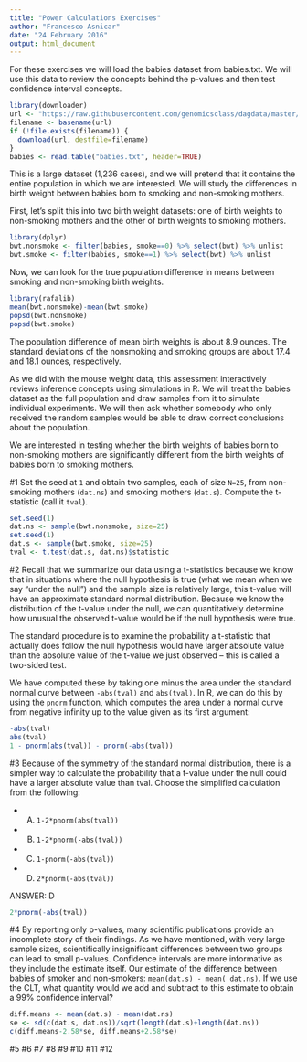```yaml
---
title: "Power Calculations Exercises"
author: "Francesco Asnicar"
date: "24 February 2016"
output: html_document
---
```


For these exercises we will load the babies dataset from babies.txt. We will use this data to review the concepts behind the p-values and then test confidence interval concepts.

```r
library(downloader)
url <- "https://raw.githubusercontent.com/genomicsclass/dagdata/master/inst/extdata/babies.txt"
filename <- basename(url)
if (!file.exists(filename)) {
  download(url, destfile=filename)
}
babies <- read.table("babies.txt", header=TRUE)
```

This is a large dataset (1,236 cases), and we will pretend that it contains the entire population in which we are interested. We will study the differences in birth weight between babies born to smoking and non-smoking mothers.

First, let’s split this into two birth weight datasets: one of birth weights to non-smoking mothers and the other of birth weights to smoking mothers.

```r
library(dplyr)
bwt.nonsmoke <- filter(babies, smoke==0) %>% select(bwt) %>% unlist 
bwt.smoke <- filter(babies, smoke==1) %>% select(bwt) %>% unlist
```

Now, we can look for the true population difference in means between smoking and non-smoking birth weights.

```r
library(rafalib)
mean(bwt.nonsmoke)-mean(bwt.smoke)
popsd(bwt.nonsmoke)
popsd(bwt.smoke)
```

The population difference of mean birth weights is about 8.9 ounces. The standard deviations of the nonsmoking and smoking groups are about 17.4 and 18.1 ounces, respectively.

As we did with the mouse weight data, this assessment interactively reviews inference concepts using simulations in R. We will treat the babies dataset as the full population and draw samples from it to simulate individual experiments. We will then ask whether somebody who only received the random samples would be able to draw correct conclusions about the population.

We are interested in testing whether the birth weights of babies born to non-smoking mothers are significantly different from the birth weights of babies born to smoking mothers.

#1
Set the seed at `1` and obtain two samples, each of size `N=25`, from non-smoking mothers (`dat.ns`) and smoking mothers (`dat.s`). Compute the t-statistic (call it `tval`).

```r
set.seed(1)
dat.ns <- sample(bwt.nonsmoke, size=25)
set.seed(1)
dat.s <- sample(bwt.smoke, size=25)
tval <- t.test(dat.s, dat.ns)$statistic
```

#2
Recall that we summarize our data using a t-statistics because we know that in situations where the null hypothesis is true (what we mean when we say “under the null”) and the sample size is relatively large, this t-value will have an approximate standard normal distribution. Because we know the distribution of the t-value under the null, we can quantitatively determine how unusual the observed t-value would be if the null hypothesis were true.

The standard procedure is to examine the probability a t-statistic that actually does follow the null hypothesis would have larger absolute value than the absolute value of the t-value we just observed – this is called a two-sided test.

We have computed these by taking one minus the area under the standard normal curve between `-abs(tval)` and `abs(tval)`. In R, we can do this by using the `pnorm` function, which computes the area under a normal curve from negative infinity up to the value given as its first argument:

```r
-abs(tval)
abs(tval)
1 - pnorm(abs(tval)) - pnorm(-abs(tval))
```

#3
Because of the symmetry of the standard normal distribution, there is a simpler way to calculate the probability that a t-value under the null could have a larger absolute value than tval. Choose the simplified calculation from the following:

* A) `1-2*pnorm(abs(tval))`
* B) `1-2*pnorm(-abs(tval))`
* C) `1-pnorm(-abs(tval))`
* D) `2*pnorm(-abs(tval))`

ANSWER: D

```r
2*pnorm(-abs(tval))
```

#4
By reporting only p-values, many scientific publications provide an incomplete story of their findings. As we have mentioned, with very large sample sizes, scientifically insignificant differences between two groups can lead to small p-values. Confidence intervals are more informative as they include the estimate itself. Our estimate of the difference between babies of smoker and non-smokers: `mean(dat.s) - mean( dat.ns)`. If we use the CLT, what quantity would we add and subtract to this estimate to obtain a 99% confidence interval?

```r
diff.means <- mean(dat.s) - mean(dat.ns)
se <- sd(c(dat.s, dat.ns))/sqrt(length(dat.s)+length(dat.ns))
c(diff.means-2.58*se, diff.means+2.58*se)
```

#5
#6
#7
#8
#9
#10
#11
#12